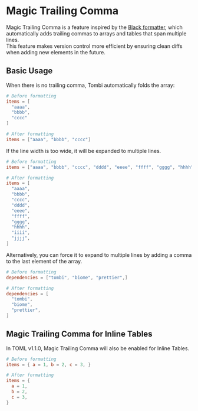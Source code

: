 # Magic Trailing Comma

Magic Trailing Comma is a feature inspired by the [Black formatter](https://black.readthedocs.io/en/stable/the_black_code_style/current_style.html#the-magic-trailing-comma), which automatically adds trailing commas to arrays and tables that span multiple lines.  
This feature makes version control more efficient by ensuring clean diffs when adding new elements in the future.

## Basic Usage

When there is no trailing comma, Tombi automatically folds the array:

```toml
# Before formatting
items = [
  "aaaa",
  "bbbb",
  "cccc"
]

# After formatting
items = ["aaaa", "bbbb", "cccc"]
```

If the line width is too wide, it will be expanded to multiple lines.

```toml
# Before formatting
items = ["aaaa", "bbbb", "cccc", "dddd", "eeee", "ffff", "gggg", "hhhh", "iiii","jjjj"]

# After formatting
items = [
  "aaaa",
  "bbbb",
  "cccc",
  "dddd",
  "eeee",
  "ffff",
  "gggg",
  "hhhh",
  "iiii",
  "jjjj",
]
```

Alternatively, you can force it to expand to multiple lines by adding a comma to the last element of the array.

```toml
# Before formatting
dependencies = ["tombi", "biome", "prettier",]

# After formatting
dependencies = [
  "tombi",
  "biome",
  "prettier",
]
```

## Magic Trailing Comma for Inline Tables

In TOML v1.1.0, Magic Trailing Comma will also be enabled for Inline Tables.

```toml
# Before formatting
items = { a = 1, b = 2, c = 3, }

# After formatting
items = {
  a = 1,
  b = 2,
  c = 3,
}
```
